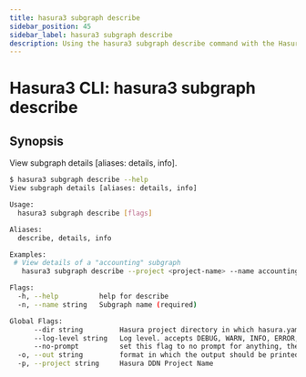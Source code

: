 ```yaml
---
title: hasura3 subgraph describe
sidebar_position: 45
sidebar_label: hasura3 subgraph describe
description: Using the hasura3 subgraph describe command with the Hasura CLI
---
```


# Hasura3 CLI: hasura3 subgraph describe 

## Synopsis
View subgraph details [aliases: details, info].

```bash
$ hasura3 subgraph describe --help
View subgraph details [aliases: details, info]

Usage:
  hasura3 subgraph describe [flags]

Aliases:
  describe, details, info

Examples:
 # View details of a "accounting" subgraph
   hasura3 subgraph describe --project <project-name> --name accounting

Flags:
  -h, --help          help for describe
  -n, --name string   Subgraph name (required)

Global Flags:
      --dir string         Hasura project directory in which hasura.yaml is present (default ".")
      --log-level string   Log level. accepts DEBUG, WARN, INFO, ERROR, FATAL (default "INFO")
      --no-prompt          set this flag to no prompt for anything, the command fails if any input is missing
  -o, --out string         format in which the output should be printed, accepts table, json and yaml (default "table")
  -p, --project string     Hasura DDN Project Name
```

